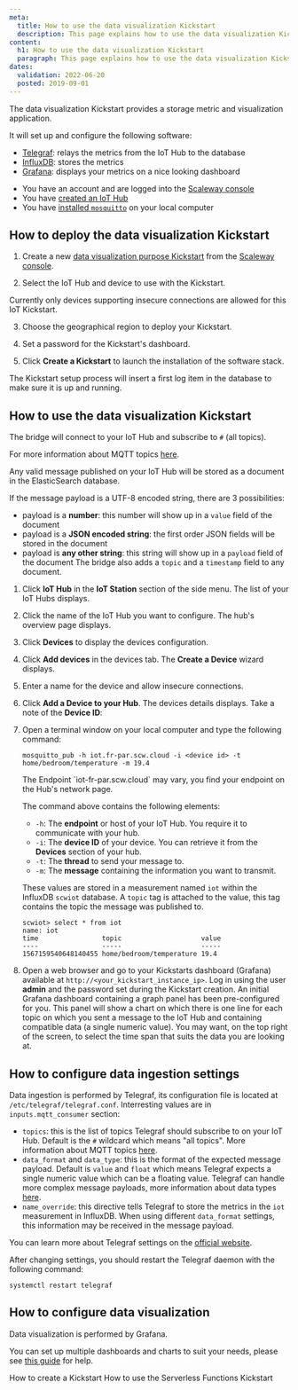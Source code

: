 ```yaml
---
meta:
  title: How to use the data visualization Kickstart
  description: This page explains how to use the data visualization Kickstart
content:
  h1: How to use the data visualization Kickstart
  paragraph: This page explains how to use the data visualization Kickstart
dates:
  validation: 2022-06-20
  posted: 2019-09-01
---
```


The data visualization Kickstart provides a storage metric and visualization application.

It will set up and configure the following software:
- [Telegraf](https://www.influxdata.com/time-series-platform/telegraf/): relays the metrics from the IoT Hub to the database
- [InfluxDB](https://www.influxdata.com/products/influxdb-overview/): stores the metrics
- [Grafana](https://grafana.com/): displays your metrics on a nice looking dashboard

<Message type="requirement">

- You have an account and are logged into the [Scaleway console](https://console.scaleway.com)
- You have [created an IoT Hub](/iot/iot-hub/how-to/create-hub)
- You have [installed `mosquitto`](https://mosquitto.org/download/) on your local computer

</Message>

## How to deploy the data visualization Kickstart

1. Create a new [data visualization purpose Kickstart](/iot/iot-hub/how-to/create-kickstart) from the [Scaleway console](https://console.scaleway.com/iot-hub/kickstarts/create). 
<Lightbox src="assets/scaleway-dataviz-purpose-kickstart.webp" alt="" />

2. Select the IoT Hub and device to use with the Kickstart.
  <Message type="important">

  Currently only devices supporting insecure connections are allowed for this IoT Kickstart.

  </Message>

3. Choose the geographical region to deploy your Kickstart. 

4. Set a password for the Kickstart's dashboard. 

5. Click **Create a Kickstart** to launch the installation of the software stack. 

<Message type="note">

The Kickstart setup process will insert a first log item in the database to make sure it is up and running.

</Message>

## How to use the data visualization Kickstart

The bridge will connect to your IoT Hub and subscribe to `#` (all topics). 
<Message type="tip">

For more information about MQTT topics [here](https://blog.scaleway.com/scaleway-iot-hub-introduction-to-mqtt-topics/).

</Message>

Any valid message published on your IoT Hub will be stored as a document in the ElasticSearch database.

If the message payload is a UTF-8 encoded string, there are 3 possibilities:
- payload is a **number**: this number will show up in a `value` field of the document
- payload is a **JSON encoded string**: the first order JSON fields will be stored in the document
- payload is **any other string**: this string will show up in a `payload` field of the document
The bridge also adds a `topic` and a `timestamp` field to any document.

1. Click **IoT Hub** in the **IoT Station** section of the side menu. The list of your IoT Hubs displays.

2. Click the name of the IoT Hub you want to configure. The hub's overview page displays.

3. Click **Devices** to display the devices configuration.

4. Click **Add devices** in the devices tab. The **Create a Device** wizard displays.

5. Enter a name for the device and allow insecure connections.

6. Click **Add a Device to your Hub**. The devices details displays. Take a note of the **Device ID**:
<Lightbox src="assets/scaleway-device-id.webp" alt="" />

7. Open a terminal window on your local computer and type the following command:
    ```
    mosquitto_pub -h iot.fr-par.scw.cloud -i <device id> -t home/bedroom/temperature -m 19.4
    ```
    <Message type="note">
    The Endpoint `iot-fr-par.scw.cloud` may vary, you find your endpoint on the Hub's network page.
    </Message>

    The command above contains the following elements:
    - `-h`: The **endpoint** or host of your IoT Hub. You require it to communicate with your hub.
    - `-i`: The **device ID** of your device. You can retrieve it from the **Devices** section of your hub. 
    - `-t`: The **thread** to send your message to. 
    - `-m`: The **message** containing the information you want to transmit.

    These values are stored in a measurement named `iot` within the InfluxDB `scwiot` database. A `topic` tag is attached to the value, this tag contains the topic the message was published to.
    ```
    scwiot> select * from iot
    name: iot
    time                topic                    value
    ----                -----                    -----
    1567159540648140455 home/bedroom/temperature 19.4
    ```

8. Open a web browser and go to your Kickstarts dashboard (Grafana) available at `http://<your_kickstart_instance_ip>`. Log in using the user **admin** and the password set during the Kickstart creation. 
    An initial Grafana dashboard containing a graph panel has been pre-configured for you. This panel will show a chart on which there is one line for each topic on which you sent a message to the IoT Hub and containing compatible data (a single numeric value). You may want, on the top right of the screen, to select the time span that suits the data you are looking at.
<Lightbox src="assets/scaleway-grafana-dashboard.webp" alt="" />

## How to configure data ingestion settings

Data ingestion is performed by Telegraf, its configuration file is located at `/etc/telegraf/telegraf.conf`. Interresting values are in `inputs.mqtt_consumer` section:
- `topics`: this is the list of topics Telegraf should subscribe to on your IoT Hub. Default is the `#` wildcard which means "all topics". More information about MQTT topics [here](http://www.steves-internet-guide.com/understanding-mqtt-topics/).
- `data_format` and `data_type`: this is the format of the expected message payload. Default is `value` and `float` which means Telegraf expects a single numeric value which can be a floating value. Telegraf can handle more complex message payloads, more information about data types [here](https://docs.influxdata.com/telegraf/v1.11/data_formats/input/value/).
- `name_override`: this directive tells Telegraf to store the metrics in the `iot` measurement in InfluxDB. When using different `data_format` settings, this information may be received in the message payload.

You can learn more about Telegraf settings on the [official website](https://docs.influxdata.com/telegraf/v1.11/).

After changing settings, you should restart the Telegraf daemon with the following command:
```
systemctl restart telegraf
```

## How to configure data visualization

Data visualization is performed by Grafana.

You can set up multiple dashboards and charts to suit your needs, please see [this guide](https://grafana.com/docs/guides/getting_started/#beginner-guides) for help.

<Navigation title="See Also">
  <PreviousButton to="/iot/iot-hub/how-to/create-kickstart/">How to create a Kickstart</PreviousButton>
  <NextButton to="/iot/iot-hub/how-to/use-faas-kickstart/">How to use the Serverless Functions Kickstart</NextButton>
</Navigation>
